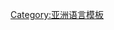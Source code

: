 {{Navbox
|name  = Northwest Caucasian languages
|title = [[西北高加索語系]]
|state = {{{state|autocollapse}}}
|listclass = hlist
|list1 = 
* [[:en:Abaza language|阿巴扎]]
* [[阿布哈茲語]]
* [[阿迪格語]]
* [[卡巴尔达语]]
* ''[[尤比克语]]''
|below = ''[[斜体]]''表示[[:en:Language death|死亡的語言]]
}}<noinclude>
{{collapsible option}}
{{Documentation}}

[[Category:亚洲语言模板]]
</noinclude>
